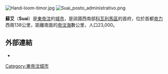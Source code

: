 [[File:Hand-loom-timor.jpg|thumb]]
[[File:Suai_posto_administrativo.png|right]]

'''蘇艾'''（'''Suai'''）是[[東帝汶|東帝汶]]的[[城市|城市]]，是該國西南部[[科瓦利馬區|科瓦利馬區]]的首府，位於首都[[帝力|帝力]]西南138公里，距離南面的[[帝汶海|帝汶海]]數公里，人口23,000。

==外部連結==
* {{cite web|url=http://www.suaimediaspace.org/|title=Suai Media Space|accessdate=2009-01-07|archive-date=2021-03-01|archive-url=https://web.archive.org/web/20210301195338/https://www.suaimediaspace.org/|dead-url=no}}

{{coord|9|19|S|125|15|E|region:TL_type:city|display=title}}

[[Category:東帝汶城市|Category:東帝汶城市]]


{{EastTimor-geo-stub}}